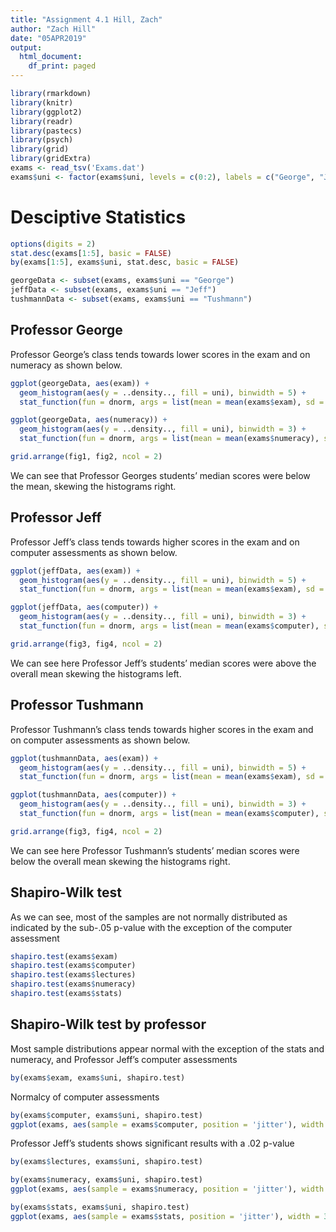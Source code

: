 ```yaml
---
title: "Assignment 4.1 Hill, Zach"
author: "Zach Hill"
date: "05APR2019"
output:
  html_document:
    df_print: paged
---
```


```r
library(rmarkdown)
library(knitr)
library(ggplot2)
library(readr)
library(pastecs)
library(psych) 
library(grid)
library(gridExtra)
exams <- read_tsv('Exams.dat')
exams$uni <- factor(exams$uni, levels = c(0:2), labels = c("George", "Jeff", "Tushmann"))
```

# Desciptive Statistics


```r
options(digits = 2)
stat.desc(exams[1:5], basic = FALSE)
by(exams[1:5], exams$uni, stat.desc, basic = FALSE)
```


```r
georgeData <- subset(exams, exams$uni == "George")
jeffData <- subset(exams, exams$uni == "Jeff")
tushmannData <- subset(exams, exams$uni == "Tushmann")
```

## Professor George

Professor George's class tends towards lower scores in the exam and on numeracy as shown below.

```r
ggplot(georgeData, aes(exam)) +
  geom_histogram(aes(y = ..density.., fill = uni), binwidth = 5) +
  stat_function(fun = dnorm, args = list(mean = mean(exams$exam), sd = sd(exams$exam)), colour = "black", size =1) -> fig1

ggplot(georgeData, aes(numeracy)) +
  geom_histogram(aes(y = ..density.., fill = uni), binwidth = 3) +
  stat_function(fun = dnorm, args = list(mean = mean(exams$numeracy), sd = sd(exams$numeracy)), colour = "black", size =1) -> fig2

grid.arrange(fig1, fig2, ncol = 2)
```

We can see that Professor Georges students' median scores were below the mean, skewing the histograms right. 

## Professor Jeff

Professor Jeff's class tends towards higher scores in the exam and on computer assessments as shown below.

```r
ggplot(jeffData, aes(exam)) +
  geom_histogram(aes(y = ..density.., fill = uni), binwidth = 5) +
  stat_function(fun = dnorm, args = list(mean = mean(exams$exam), sd = sd(exams$exam)), colour = "black", size =1) -> fig3

ggplot(jeffData, aes(computer)) +
  geom_histogram(aes(y = ..density.., fill = uni), binwidth = 3) +
  stat_function(fun = dnorm, args = list(mean = mean(exams$computer), sd = sd(exams$computer)), colour = "black", size =1) -> fig4

grid.arrange(fig3, fig4, ncol = 2)
```

We can see here Professor Jeff's students' median scores were above the overall mean skewing the histograms left.

## Professor Tushmann

Professor Tushmann's class tends towards higher scores in the exam and on computer assessments as shown below.

```r
ggplot(tushmannData, aes(exam)) +
  geom_histogram(aes(y = ..density.., fill = uni), binwidth = 5) +
  stat_function(fun = dnorm, args = list(mean = mean(exams$exam), sd = sd(exams$exam)), colour = "black", size =1) -> fig3

ggplot(tushmannData, aes(computer)) +
  geom_histogram(aes(y = ..density.., fill = uni), binwidth = 3) +
  stat_function(fun = dnorm, args = list(mean = mean(exams$computer), sd = sd(exams$computer)), colour = "black", size =1) -> fig4

grid.arrange(fig3, fig4, ncol = 2)
```

We can see here Professor Tushmann's students' median scores were below the overall mean skewing the histograms right.

## Shapiro-Wilk test

As we can see, most of the samples are not normally distributed as indicated by the sub-.05 p-value with the exception of the computer assessment

```r
shapiro.test(exams$exam)
shapiro.test(exams$computer)
shapiro.test(exams$lectures)
shapiro.test(exams$numeracy)
shapiro.test(exams$stats)
```

## Shapiro-Wilk test by professor

Most sample distributions appear normal with the exception of the stats and numeracy, and Professor Jeff's computer assessments
```r
by(exams$exam, exams$uni, shapiro.test)
```



Normalcy of computer assessments
```r
by(exams$computer, exams$uni, shapiro.test)
ggplot(exams, aes(sample = exams$computer, position = 'jitter'), width = 3, height = 3) + stat_qq()
```

Professor Jeff's students shows significant results with a .02 p-value

```r
by(exams$lectures, exams$uni, shapiro.test)
```



```r
by(exams$numeracy, exams$uni, shapiro.test)
ggplot(exams, aes(sample = exams$numeracy, position = 'jitter'), width = 3, height = 3) + stat_qq()
```

```r
by(exams$stats, exams$uni, shapiro.test)
ggplot(exams, aes(sample = exams$stats, position = 'jitter'), width = 3, height = 3) + stat_qq()
```